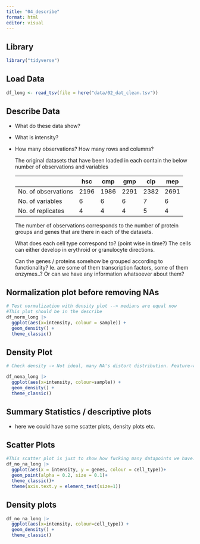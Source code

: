 ```yaml
---
title: "04_describe"
format: html
editor: visual
---
```


## Library

```r
library("tidyverse")
```

## Load Data

```r
df_long <- read_tsv(file = here("data/02_dat_clean.tsv"))
```

## Describe Data

-   What do these data show?

-   What is intensity?

-   How many observations? How many rows and columns?

    The original datasets that have been loaded in each contain the below number of observations and variables

    |                     | hsc  | cmp  | gmp  | clp  | mep  |
    |---------------------|------|------|------|------|------|
    | No. of observations | 2196 | 1986 | 2291 | 2382 | 2691 |
    | No. of variables    | 6    | 6    | 6    | 7    | 6    |
    | No. of replicates   | 4    | 4    | 4    | 5    | 4    |

    The number of observations corresponds to the number of protein groups and genes that are there in each of the datasets.

    What does each cell type correspond to? (point wise in time?) The cells can either develop in erythroid or granulocyte directions.

    Can the genes / proteins somehow be grouped according to functionality? Ie. are some of them transcription factors, some of them enzymes..? Or can we have any information whatsoever about them?

## Normalization plot before removing NAs

```r
# Test normalization with density plot --> medians are equal now
#This plot should be in the describe
df_norm_long |> 
  ggplot(aes(x=intensity, colour = sample)) +
  geom_density() +
  theme_classic()

```

## Density Plot

```r
# Check density -> Not ideal, many NA's distort distribution. Feature-wise would be ideal, b ut couldn't figure out how to operate NaIsMindet row-wise

df_nona_long |> 
  ggplot(aes(x=intensity, colour=sample)) +
  geom_density() +
  theme_classic()
```

## Summary Statistics / descriptive plots

-   here we could have some scatter plots, density plots etc.

## Scatter Plots

```r
#This scatter plot is just to show how fucking many datapoints we have... You can't even see the genes on the y-axis because there are +3000! 
df_no_na_long |> 
  ggplot(aes(x = intensity, y = genes, colour = cell_type))+
  geom_point(alpha = 0.2, size = 0.1)+
  theme_classic()+
  theme(axis.text.y = element_text(size=1))
```

## Density plots

```r
df_no_na_long |> 
  ggplot(aes(x=intensity, colour=cell_type)) +
  geom_density() +
  theme_classic()
```
